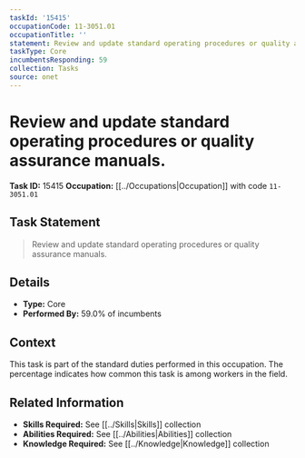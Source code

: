 ```yaml
---
taskId: '15415'
occupationCode: 11-3051.01
occupationTitle: ''
statement: Review and update standard operating procedures or quality assurance manuals.
taskType: Core
incumbentsResponding: 59
collection: Tasks
source: onet
---
```

# Review and update standard operating procedures or quality assurance manuals.

**Task ID:** 15415
**Occupation:** [[../Occupations|Occupation]] with code `11-3051.01`

## Task Statement

> Review and update standard operating procedures or quality assurance manuals.

## Details

- **Type:** Core
- **Performed By:** 59.0% of incumbents

## Context

This task is part of the standard duties performed in this occupation. The percentage indicates how common this task is among workers in the field.

## Related Information

- **Skills Required:** See [[../Skills|Skills]] collection
- **Abilities Required:** See [[../Abilities|Abilities]] collection
- **Knowledge Required:** See [[../Knowledge|Knowledge]] collection
